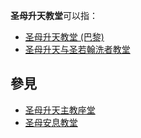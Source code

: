 '''圣母升天教堂'''可以指：
* [[圣母升天教堂_(巴黎)|圣母升天教堂 (巴黎)]]
* [[圣母升天与圣若翰洗者教堂|圣母升天与圣若翰洗者教堂]]

==參見==
* [[圣母升天主教座堂|圣母升天主教座堂]]
* [[圣母安息教堂|圣母安息教堂]]

{{消歧義|Cat=教堂消歧義}}